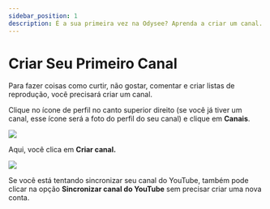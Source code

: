 ```yaml
---
sidebar_position: 1
description: É a sua primeira vez na Odysee? Aprenda a criar um canal.
---
```


# Criar Seu Primeiro Canal

Para fazer coisas como curtir, não gostar, comentar e criar listas de reprodução, você precisará criar um canal.

Clique no ícone de perfil no canto superior direito (se você já tiver um canal, esse ícone será a foto do perfil do seu canal) e clique em **Canais**.

![](https://i.imgur.com/KB8nfF3.png)

Aqui, você clica em **Criar canal.**

![](https://i.imgur.com/sq7vGiG.png)

Se você está tentando sincronizar seu canal do YouTube, também pode clicar na opção **Sincronizar canal do YouTube** sem precisar criar uma nova conta.
